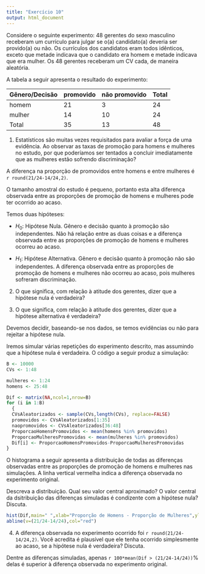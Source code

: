 ```yaml
---
title: "Exercício 10"
output: html_document
---
```


Considere o seguinte experimento: 48 gerentes do sexo masculino receberam um currículo para julgar se o(a) candidato(a) deveria ser provido(a) ou não. Os currículos dos candidatos eram todos idênticos, exceto que metade indicava que o candidato era homem e metade indicava que era mulher. Os 48 gerentes receberam um CV cada, de maneira aleatória.

A tabela a seguir apresenta o resultado do experimento:


|   Gênero/Decisão | promovido | não promovido | Total |   
|--------|-----------|---------------|-------|
| homem  | 21        | 3             | 24    |   
| mulher | 14        | 10            | 24    |   
| Total  | 35        | 13            | 48    |

1. Estatísticos são muitas vezes requisitados para avaliar a força de uma evidência. Ao observar as taxas de promoção para homens e mulheres no estudo, por que poderíamos ser tentados a concluir imediatamente que as mulheres estão sofrendo discriminação? 

A diferença na proporção de promovidos entre homens e entre mulheres é `r round(21/24-14/24,2)`.



O tamanho amostral do estudo é pequeno, portanto esta alta diferença observada entre as proporções de promoção de homens e mulheres pode ter ocorrido ao acaso.

Temos duas hipóteses:

* $H_0$: Hipótese Nula. Gênero e decisão quanto à promoção são independentes. 
Não há relação entre as duas coisas e a diferença observada entre as proporções de promoção de homens e mulheres ocorreu ao acaso.

* $H_1$: Hipótese Alternativa. Gênero e decisão quanto à promoção não são independentes. A diferença observada entre as proporções de promoção de homens e mulheres não ocorreu ao acaso, pois mulheres sofreram discriminação.

2. O que significa, com relação à atitude dos gerentes,  dizer que a hipótese nula é verdadeira?


3. O que significa, com relação à atitude dos gerentes,  dizer que a hipótese alternativa é verdadeira?


Devemos decidir, baseando-se nos dados, se temos evidências ou não para rejeitar a hipótese nula.

Iremos simular várias repetições do experimento descrito, mas assumindo que a hipótese nula é verdadeira. O código a seguir produz a simulação:

```r
B <- 10000
CVs <- 1:48

mulheres <- 1:24
homens <- 25:48

Dif <- matrix(NA,ncol=1,nrow=B)
for (i in 1:B)
  {
  CVsAleatorizados <- sample(CVs,length(CVs), replace=FALSE)
  promovidos <- CVsAleatorizados[1:35]
  naopromovidos <- CVsAleatorizados[36:48]
  ProporcaoHomensPromovidos <- mean(homens %in% promovidos)
  ProporcaoMulheresPromovidas <- mean(mulheres %in% promovidos)
  Dif[i] <- ProporcaoHomensPromovidos-ProporcaoMulheresPromovidas
}
```

O histograma a seguir apresenta a distribuição de todas as diferenças observadas entre as proporções de promoção de homens e mulheres nas simulações. A linha vertical vermelha indica a diferença observada no experimento original.

Descreva a distribuição. Qual seu valor central aproximado? O valor central da dsitribuição das diferenças simuladas é condizente com a hipótese nula? Discuta.

```r
hist(Dif,main=" ",xlab="Proporção de Homens - Proporção de Mulheres",ylab="Frequência",col="lightblue")
abline(v=(21/24-14/24),col="red")
```

4. A diferença observada no experimento ocorrido foi `r round(21/24-14/24,2)`. Você acredita é plausível que ele tenha ocorrido simplesmente ao acaso, se a hipótese nula é verdadeira? Discuta.


Dentre as diferenças simuladas, apenas `r 100*mean(Dif > (21/24-14/24))`% delas é superior à diferença observada no experimento original.


